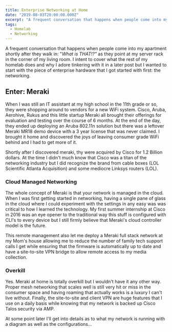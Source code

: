 ```yaml
---
title: Enterprise Networking at Home
date: "2019-08-03T20:00:00.000Z"
excerpt: "A frequent conversation that happens when people come into my apartment shortly after they walk in: 'What is THAT!?' as they point at my server rack in the corner of my living room. I intent to cover what the rest of my homelab does and why I adore tinkering with it in a later post but I wanted to start with the piece of enterprise hardware that I got started with first: the networking."
tags:
  - Homelab
  - Networking
---
```


A frequent conversation that happens when people come into my apartment shortly after they walk in: "_What is THAT!?"_ as they point at my server rack in the corner of my living room. I intent to cover what the rest of my homelab does and why I adore tinkering with it in a later post but I wanted to start with the piece of enterprise hardware that I got started with first: the networking.

## Enter: Meraki

When I was still an IT assistant at my high school in the 11th grade or so, they were shopping around to vendors for a new WiFi system. Cisco, Aruba, Aerohive, Rukus and this little startup Meraki all brought their offerings for evaluation and testing over the course of 6 months. At the end of the day, they ended up deploying an Aruba 802.11n solution but there was a leftover Meraki MR18 demo device with a 3 year license that was never claimed. I brought it home and discovered the joys of leaving consumer grade WiFi behind and I had to get more of it.

Shortly after I discovered meraki, thy were acquired by Cisco for 1.2 Billion dollars. At the time I didn't much know that Cisco was a titan of the networking industry but I did recognize the brand from cable boxes (LOL Scientific Atlanta Acquisition) and some mediocre Linksys routers (LOL).

### Cloud Managed Networking

The whole concept of Meraki is that your network is managed in the cloud. When I was first getting started in networking, having a single pane of glass in the cloud where I could experiment with the settings in any easy was was critical to how I learned the technology. My first summer internship at Cisco in 2016 was an eye opener to the traditional way this stuff is configured with CLI's to every device but I still firmly believe that Meraki's cloud controller model is the future.

This remote management also let me deploy a Meraki full stack network at my Mom's house allowing me to reduce the number of family tech support calls I get while ensuring that the firmware is automatically up to date and have a site-to-site VPN bridge to allow remote access to my media collection.

### Overkill

Yes. Meraki at home is totally overkill but I wouldn't have it any other way. Proper mesh networking that scales well is still very hit or miss in the consumer space and having roaming that actually works is a luxury I can't live without. Finally, the site-to-site and client VPN are huge features that I use on a daily basis while knowing that my network is backed up Cisco Talos security via AMP.

At some point later I'll get into details as to what my network is running with a diagram as well as the configurations...
